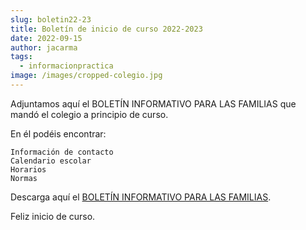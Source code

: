 ```yaml
---
slug: boletin22-23
title: Boletín de inicio de curso 2022-2023
date: 2022-09-15
author: jacarma
tags:
  - informacionpractica
image: /images/cropped-colegio.jpg
---
```

Adjuntamos aquí el BOLETÍN INFORMATIVO PARA LAS FAMILIAS que mandó el colegio a principio de curso.

En él podéis encontrar:

```
Información de contacto
Calendario escolar
Horarios
Normas
```

Descarga aquí el [BOLETÍN INFORMATIVO PARA LAS FAMILIAS](https://mestreacasa.gva.es/c/document_library/get_file?folderId=500021363006&name=DLFE-2620821.pdf).

Feliz inicio de curso.